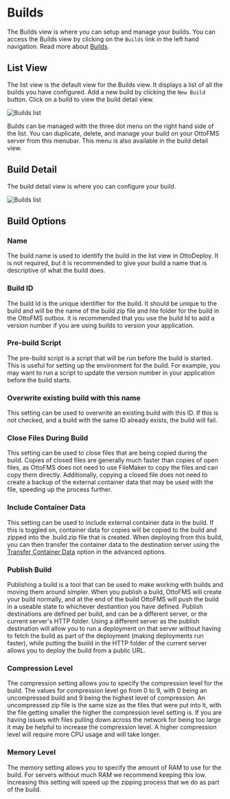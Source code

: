 # Builds

The Builds view is where you can setup and manage your builds. You can access the Builds view by clicking on the `Builds` link in the left hand navigation. Read more about [Builds](/concepts/builds).

## List View

The list view is the default view for the Builds view. It displays a list of all the builds you have configured. Add a new build by clicking the `New Build` button. Click on a build to view the build detail view.

![Builds list](/img/ottodeploy/builds/builds-list.png)

Builds can be managed with the three dot menu on the right hand side of the list. You can duplicate, delete, and manage your build on your OttoFMS server from this menubar. This menu is also available in the build detail view.

## Build Detail

The build detail view is where you can configure your build.

![Builds list](/img/ottodeploy/builds/build-detail.png)

## Build Options

### Name

The build name is used to identify the build in the list view in OttoDeploy. It is not required, but it is recommended to give your build a name that is descriptive of what the build does.

### Build ID

The build Id is the unique identifier for the build. It should be unique to the build and will be the name of the build zip file and hte folder for the build in the OttoFMS outbox. it is recommended that you use the build Id to add a version number if you are using builds to version your application.

### Pre-build Script

The pre-build script is a script that will be run before the build is started. This is useful for setting up the environment for the build. For example, you may want to run a script to update the version number in your application before the build starts.

### Overwrite existing build with this name

This setting can be used to overwrite an existing build with this ID. If this is not checked, and a build with the same ID already exists, the build will fail.

### Close Files During Build

This setting can be used to close files that are being copied during the build. Copies of closed files are generally much faster than copies of open files, as OttoFMS does not need to use FileMaker to copy the files and can copy them directly. Additionally, copying a closed file does not need to create a backup of the external container data that may be used with the file, speeding up the process further.

### Include Container Data

This setting can be used to include external container data in the build. If this is toggled on, container data for copies will be copied to the build and zipped into the .build.zip file that is created. When deploying from this build, you can then transfer the container data to the destination server using the [Transfer Container Data](/ottodeploy-features/deployments/advanced-options#transfer-container-data) option in the advanced options.

### Publish Build

Publishing a build is a tool that can be used to make working with builds and moving them around simpler. When you publish a build, OttoFMS will create your build normally, and at the end of the build OttoFMS will push the build in a useable state to whichever destiantion you have defined. Publish destinations are defined per build, and can be a different server, or the current server's HTTP folder. Using a different server as the publish destination will allow you to run a deployment on that server without having to fetch the build as part of the deployment (making deployments run faster), while putting the buiild in the HTTP folder of the current server allows you to deploy the build from a public URL.

### Compression Level

The compression setting allows you to specify the compression level for the build. The values for compression level go from 0 to 9, with 0 being an uncompressed build and 9 being the highest level of compression. An uncompressed zip file is the same size as the files that were put into it, with the file getting smaller the higher the compression level setting is. If you are having issues with files pulling down across the network for being too large it may be helpful to increase the compression level. A higher compression level will require more CPU usage and will take longer.

### Memory Level

The memory setting allows you to specify the amount of RAM to use for the build. For servers without much RAM we recommend keeping this low. Increasing this setting will speed up the zipping process that we do as part of the build.
